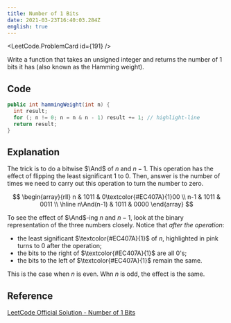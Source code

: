 ```yaml
---
title: Number of 1 Bits
date: 2021-03-23T16:40:03.284Z
english: true
---
```



<LeetCode.ProblemCard id={191} />

Write a function that takes an unsigned integer
and returns the number of $1$ bits it has (also known as the Hamming weight).

## Code

```java
public int hammingWeight(int n) {
  int result;
  for (; n != 0; n = n & n - 1) result += 1; // highlight-line
  return result;
}
```

## Explanation

The trick is to do a bitwise $\And$ of $n$ and $n - 1$.
This operation has the effect of flipping the least significant $1$ to $0$.
Then, answer is the number of times we need to carry out this operation to turn the number to zero.

$$
\begin{array}{rll}
n   & 1011 & 0\textcolor{#EC407A}{1}00  \\
n-1 & 1011 & 0011  \\ \hline
n\And(n-1) & 1011 & 0000
\end{array}
$$

To see the effect of $\And$-ing $n$ and $n - 1$, look at the binary representation of the three numbers closely.
Notice that *after the operation*:

- the least significant $\textcolor{#EC407A}{1}$ of $n$, highlighted in pink turns to $0$ after the operation;
- the bits to the right of $\textcolor{#EC407A}{1}$ are all $0$'s;
- the bits to the left of $\textcolor{#EC407A}{1}$ remain the same.

This is the case when $n$ is even. Whn $n$ is odd, the effect is the same.

## Reference
[LeetCode Official Solution - Number of 1 Bits](https://leetcode.com/problems/number-of-1-bits/solution/)
